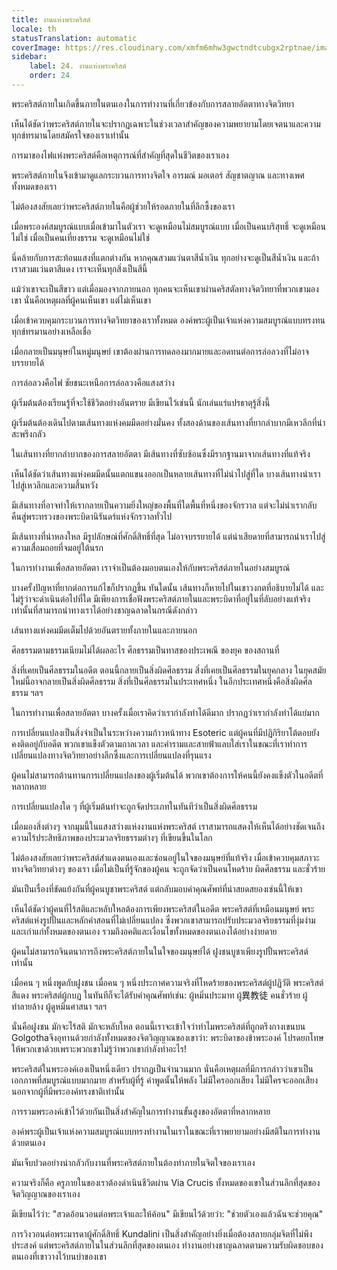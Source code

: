 ```yaml
---
title: งานแห่งพระคริสต์
locale: th
statusTranslation: automatic
coverImage: https://res.cloudinary.com/xmfm6mhw3gwctndtcubgx2rptnae/image/upload/v1741354419/small_cover_la_gran_rebelion_28716e29d2.webp
sidebar:
    label: 24. งานแห่งพระคริสต์
    order: 24
---
```

พระคริสต์ภายในเกิดขึ้นภายในตนเองในการทำงานที่เกี่ยวข้องกับการสลายอัตตาทางจิตวิทยา

เห็นได้ชัดว่าพระคริสต์ภายในจะปรากฏเฉพาะในช่วงเวลาสำคัญของความพยายามโดยเจตนาและความทุกข์ทรมานโดยสมัครใจของเราเท่านั้น

การมาของไฟแห่งพระคริสต์คือเหตุการณ์ที่สำคัญที่สุดในชีวิตของเราเอง

พระคริสต์ภายในจึงเข้ามาดูแลกระบวนการทางจิตใจ อารมณ์ มอเตอร์ สัญชาตญาณ และทางเพศทั้งหมดของเรา

ไม่ต้องสงสัยเลยว่าพระคริสต์ภายในคือผู้ช่วยให้รอดภายในที่ลึกซึ้งของเรา

เมื่อพระองค์สมบูรณ์แบบเมื่อเข้ามาในตัวเรา จะดูเหมือนไม่สมบูรณ์แบบ เมื่อเป็นคนบริสุทธิ์ จะดูเหมือนไม่ใช่ เมื่อเป็นคนเที่ยงธรรม จะดูเหมือนไม่ใช่

นี่คล้ายกับการสะท้อนแสงที่แตกต่างกัน หากคุณสวมแว่นตาสีน้ำเงิน ทุกอย่างจะดูเป็นสีน้ำเงิน และถ้าเราสวมแว่นตาสีแดง เราจะเห็นทุกสิ่งเป็นสีนี้

แม้ว่าเขาจะเป็นสีขาว แต่เมื่อมองจากภายนอก ทุกคนจะเห็นเขาผ่านคริสตัลทางจิตวิทยาที่พวกเขามองเขา นั่นคือเหตุผลที่ผู้คนเห็นเขา แต่ไม่เห็นเขา

เมื่อเข้าควบคุมกระบวนการทางจิตวิทยาของเราทั้งหมด องค์พระผู้เป็นเจ้าแห่งความสมบูรณ์แบบทรงทนทุกข์ทรมานอย่างเหลือเชื่อ

เมื่อกลายเป็นมนุษย์ในหมู่มนุษย์ เขาต้องผ่านการทดลองมากมายและอดทนต่อการล่อลวงที่ไม่อาจบรรยายได้

การล่อลวงคือไฟ ชัยชนะเหนือการล่อลวงคือแสงสว่าง

ผู้เริ่มต้นต้องเรียนรู้ที่จะใช้ชีวิตอย่างอันตราย มีเขียนไว้เช่นนี้ นักเล่นแร่แปรธาตุรู้สิ่งนี้

ผู้เริ่มต้นต้องเดินไปตามเส้นทางแห่งคมมีดอย่างมั่นคง ทั้งสองด้านของเส้นทางที่ยากลำบากมีเหวลึกที่น่าสะพรึงกลัว

ในเส้นทางที่ยากลำบากของการสลายอัตตา มีเส้นทางที่ซับซ้อนซึ่งมีรากฐานมาจากเส้นทางที่แท้จริง

เห็นได้ชัดว่าเส้นทางแห่งคมมีดนั้นแตกแขนงออกเป็นหลายเส้นทางที่ไม่นำไปสู่ที่ใด บางเส้นทางนำเราไปสู่เหวลึกและความสิ้นหวัง

มีเส้นทางที่อาจทำให้เรากลายเป็นความยิ่งใหญ่ของพื้นที่ใดพื้นที่หนึ่งของจักรวาล แต่จะไม่นำเรากลับคืนสู่พระทรวงของพระบิดานิรันดร์แห่งจักรวาลทั่วไป

มีเส้นทางที่น่าหลงใหล มีรูปลักษณ์ที่ศักดิ์สิทธิ์ที่สุด ไม่อาจบรรยายได้ แต่น่าเสียดายที่สามารถนำเราไปสู่ความเสื่อมถอยที่จมอยู่ใต้นรก

ในการทำงานเพื่อสลายอัตตา เราจำเป็นต้องมอบตนเองให้กับพระคริสต์ภายในอย่างสมบูรณ์

บางครั้งปัญหาที่ยากต่อการแก้ไขก็ปรากฏขึ้น ทันใดนั้น เส้นทางก็หายไปในเขาวงกตที่อธิบายไม่ได้ และไม่รู้ว่าจะดำเนินต่อไปที่ใด มีเพียงการเชื่อฟังพระคริสต์ภายในและพระบิดาที่อยู่ในที่ลับอย่างแท้จริงเท่านั้นที่สามารถนำทางเราได้อย่างชาญฉลาดในกรณีดังกล่าว

เส้นทางแห่งคมมีดเต็มไปด้วยอันตรายทั้งภายในและภายนอก

ศีลธรรมตามธรรมเนียมไม่ได้ผลอะไร ศีลธรรมเป็นทาสของประเพณี ของยุค ของสถานที่

สิ่งที่เคยเป็นศีลธรรมในอดีต ตอนนี้กลายเป็นสิ่งผิดศีลธรรม สิ่งที่เคยเป็นศีลธรรมในยุคกลาง ในยุคสมัยใหม่นี้อาจกลายเป็นสิ่งผิดศีลธรรม สิ่งที่เป็นศีลธรรมในประเทศหนึ่ง ในอีกประเทศหนึ่งคือสิ่งผิดศีลธรรม ฯลฯ

ในการทำงานเพื่อสลายอัตตา บางครั้งเมื่อเราคิดว่าเรากำลังทำได้ดีมาก ปรากฏว่าเรากำลังทำได้แย่มาก

การเปลี่ยนแปลงเป็นสิ่งจำเป็นในระหว่างความก้าวหน้าทาง Esoteric แต่ผู้คนที่มีปฏิกิริยาโต้ตอบยังคงติดอยู่กับอดีต พวกเขาแข็งตัวตามกาลเวลา และคำรามและสายฟ้าแลบใส่เราในขณะที่เราทำการเปลี่ยนแปลงทางจิตวิทยาอย่างลึกซึ้งและการเปลี่ยนแปลงที่รุนแรง

ผู้คนไม่สามารถต้านทานการเปลี่ยนแปลงของผู้เริ่มต้นได้ พวกเขาต้องการให้คนนี้ยังคงแข็งตัวในอดีตที่หลากหลาย

การเปลี่ยนแปลงใด ๆ ที่ผู้เริ่มต้นทำจะถูกจัดประเภทในทันทีว่าเป็นสิ่งผิดศีลธรรม

เมื่อมองสิ่งต่างๆ จากมุมนี้ในแสงสว่างแห่งงานแห่งพระคริสต์ เราสามารถแสดงให้เห็นได้อย่างชัดเจนถึงความไร้ประสิทธิภาพของประมวลจริยธรรมต่างๆ ที่เขียนขึ้นในโลก

ไม่ต้องสงสัยเลยว่าพระคริสต์สำแดงตนเองและซ่อนอยู่ในใจของมนุษย์ที่แท้จริง เมื่อเข้าควบคุมสภาวะทางจิตวิทยาต่างๆ ของเรา เมื่อไม่เป็นที่รู้จักของผู้คน จะถูกจัดว่าเป็นคนโหดร้าย ผิดศีลธรรม และชั่วร้าย

มันเป็นเรื่องที่ขัดแย้งกันที่ผู้คนบูชาพระคริสต์ แต่กลับมอบคำคุณศัพท์ที่น่าสยดสยองเช่นนี้ให้เขา

เห็นได้ชัดว่าผู้คนที่ไร้สติและหลับใหลต้องการเพียงพระคริสต์ในอดีต พระคริสต์ที่เหมือนมนุษย์ พระคริสต์แห่งรูปปั้นและหลักคำสอนที่ไม่เปลี่ยนแปลง ซึ่งพวกเขาสามารถปรับประมวลจริยธรรมที่งุ่มง่ามและเก่าแก่ทั้งหมดของตนเอง รวมถึงอคติและเงื่อนไขทั้งหมดของตนเองได้อย่างง่ายดาย

ผู้คนไม่สามารถจินตนาการถึงพระคริสต์ภายในในใจของมนุษย์ได้ ฝูงชนบูชาเพียงรูปปั้นพระคริสต์เท่านั้น

เมื่อคน ๆ หนึ่งพูดกับฝูงชน เมื่อคน ๆ หนึ่งประกาศความจริงที่โหดร้ายของพระคริสต์ผู้ปฏิวัติ พระคริสต์สีแดง พระคริสต์ผู้กบฏ ในทันทีก็จะได้รับคำคุณศัพท์เช่น: ผู้หมิ่นประมาท ผู้異教徒 คนชั่วร้าย ผู้ทำลายล้าง ผู้ดูหมิ่นศาสนา ฯลฯ

นั่นคือฝูงชน มักจะไร้สติ มักจะหลับใหล ตอนนี้เราจะเข้าใจว่าทำไมพระคริสต์ที่ถูกตรึงกางเขนบน Golgotha ​​จึงอุทานด้วยกำลังทั้งหมดของจิตวิญญาณของเขาว่า: พระบิดาของข้าพระองค์ โปรดยกโทษให้พวกเขาด้วยเพราะพวกเขาไม่รู้ว่าพวกเขากำลังทำอะไร!

พระคริสต์ในพระองค์เองเป็นหนึ่งเดียว ปรากฏเป็นจำนวนมาก นั่นคือเหตุผลที่มีการกล่าวว่าเขาเป็นเอกภาพที่สมบูรณ์แบบมากมาย สำหรับผู้ที่รู้ คำพูดนั้นให้พลัง ไม่มีใครออกเสียง ไม่มีใครจะออกเสียง นอกจากผู้ที่มีพระองค์ทรงชาติเท่านั้น

การรวมพระองค์เข้าไว้ด้วยกันเป็นสิ่งสำคัญในการทำงานขั้นสูงของอัตตาที่หลากหลาย

องค์พระผู้เป็นเจ้าแห่งความสมบูรณ์แบบทรงทำงานในเราในขณะที่เราพยายามอย่างมีสติในการทำงานด้วยตนเอง

มันเจ็บปวดอย่างน่ากลัวกับงานที่พระคริสต์ภายในต้องทำภายในจิตใจของเราเอง

ความจริงก็คือ ครูภายในของเราต้องดำเนินชีวิตผ่าน Via Crucis ทั้งหมดของเขาในส่วนลึกที่สุดของจิตวิญญาณของเราเอง

มีเขียนไว้ว่า: "สวดอ้อนวอนต่อพระเจ้าและให้ค้อน" มีเขียนไว้ด้วยว่า: "ช่วยตัวเองแล้วฉันจะช่วยคุณ"

การวิงวอนต่อพระมารดาผู้ศักดิ์สิทธิ์ Kundalini เป็นสิ่งสำคัญอย่างยิ่งเมื่อต้องสลายกลุ่มจิตที่ไม่พึงประสงค์ แต่พระคริสต์ภายในในส่วนลึกที่สุดของตนเอง ทำงานอย่างชาญฉลาดตามความรับผิดชอบของตนเองที่เขาวางไว้บนบ่าของเขา

